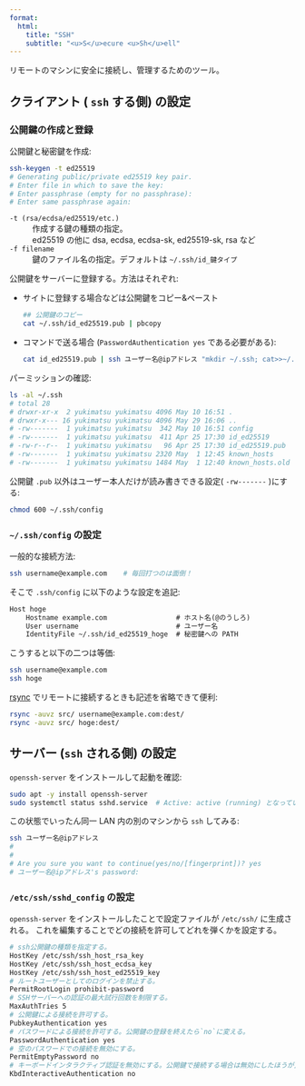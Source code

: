 ```yaml
---
format:
  html:
    title: "SSH"
    subtitle: "<u>S</u>ecure <u>Sh</u>ell"
---
```


リモートのマシンに安全に接続し、管理するためのツール。


## クライアント ( `ssh` する側) の設定

### 公開鍵の作成と登録

公開鍵と秘密鍵を作成:

```sh
ssh-keygen -t ed25519
# Generating public/private ed25519 key pair.
# Enter file in which to save the key:
# Enter passphrase (empty for no passphrase):
# Enter same passphrase again:
```

`-t (rsa/ecdsa/ed25519/etc.)`
:	作成する鍵の種類の指定。
:	ed25519 の他に dsa, ecdsa, ecdsa-sk, ed25519-sk, rsa など

`-f filename`
:	鍵のファイル名の指定。デフォルトは `~/.ssh/id_鍵タイプ`

公開鍵をサーバーに登録する。方法はそれぞれ:

- サイトに登録する場合などは公開鍵をコピー&ペースト

	```sh
	## 公開鍵のコピー
	cat ~/.ssh/id_ed25519.pub | pbcopy
	```

- コマンドで送る場合 (`PasswordAuthentication yes` である必要がある):

	```sh
	cat id_ed25519.pub | ssh ユーザー名@ipアドレス "mkdir ~/.ssh; cat>>~/.ssh/authorized_keys"
	```

パーミッションの確認:

```sh
ls -al ~/.ssh
# total 28
# drwxr-xr-x  2 yukimatsu yukimatsu 4096 May 10 16:51 .
# drwxr-x--- 16 yukimatsu yukimatsu 4096 May 29 16:06 ..
# -rw-------  1 yukimatsu yukimatsu  342 May 10 16:51 config
# -rw-------  1 yukimatsu yukimatsu  411 Apr 25 17:30 id_ed25519
# -rw-r--r--  1 yukimatsu yukimatsu   96 Apr 25 17:30 id_ed25519.pub
# -rw-------  1 yukimatsu yukimatsu 2320 May  1 12:45 known_hosts
# -rw-------  1 yukimatsu yukimatsu 1484 May  1 12:40 known_hosts.old
```

公開鍵 `.pub` 以外はユーザー本人だけが読み書きできる設定( `-rw-------` )にする:

```sh
chmod 600 ~/.ssh/config
```


### `~/.ssh/config` の設定

一般的な接続方法:

```sh
ssh username@example.com	# 毎回打つのは面倒！
```

そこで `.ssh/config` に以下のような設定を追記:

```.txt
Host hoge
	Hostname example.com                 # ホスト名(@のうしろ)
	User username                        # ユーザー名
	IdentityFile ~/.ssh/id_ed25519_hoge  # 秘密鍵への PATH
```

こうすると以下の二つは等価:

```sh
ssh username@example.com
ssh hoge
```

[rsync](/cli/rsync.qmd) でリモートに接続するときも記述を省略できて便利:

```sh
rsync -auvz src/ username@example.com:dest/
rsync -auvz src/ hoge:dest/
```


## サーバー (`ssh` される側) の設定

`openssh-server` をインストールして起動を確認:

```sh
sudo apt -y install openssh-server
sudo systemctl status sshd.service  # Active: active (running) となっていれば起動している。
```

この状態でいったん同一 LAN 内の別のマシンから `ssh` してみる:

```sh
ssh ユーザー名@ipアドレス
#
#
# Are you sure you want to continue(yes/no/[fingerprint])? yes
# ユーザー名@ipアドレス's password:
```

### `/etc/ssh/sshd_config` の設定

`openssh-server` をインストールしたことで設定ファイルが `/etc/ssh/` に生成される。
これを編集することでどの接続を許可してどれを弾くかを設定する。

```.sh
# ssh公開鍵の種類を指定する。
HostKey /etc/ssh/ssh_host_rsa_key
HostKey /etc/ssh/ssh_host_ecdsa_key
HostKey /etc/ssh/ssh_host_ed25519_key
# ルートユーザーとしてのログインを禁止する。
PermitRootLogin prohibit-password
# SSHサーバーへの認証の最大試行回数を制限する。
MaxAuthTries 5
# 公開鍵による接続を許可する。
PubkeyAuthentication yes
# パスワードによる接続を許可する。公開鍵の登録を終えたら`no`に変える。
PasswordAuthentication yes
# 空のパスワードでの接続を無効にする。
PermitEmptyPassword no
# キーボードインタラクティブ認証を無効にする。公開鍵で接続する場合は無効にしたほうが良い。
KbdInteractiveAuthentication no
```
